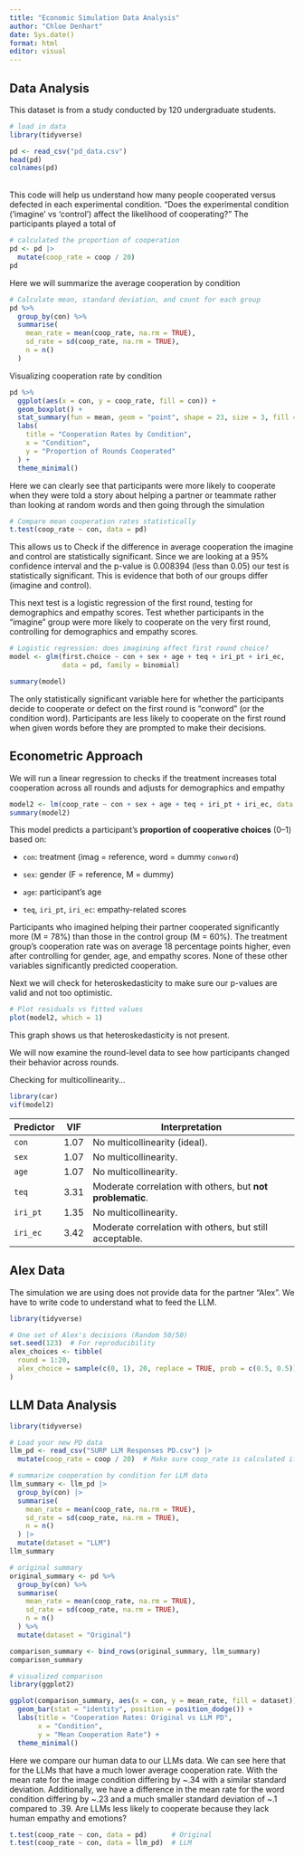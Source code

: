 ```yaml
---
title: "Economic Simulation Data Analysis"
author: "Chloe Denhart"
date: Sys.date()
format: html
editor: visual
---
```


## Data Analysis

This dataset is from a study conducted by 120 undergraduate students.

```r
# load in data
library(tidyverse)

pd <- read_csv("pd_data.csv")
head(pd)
colnames(pd)
```

\
This code will help us understand how many people cooperated versus defected in each experimental condition. "Does the experimental condition ('imagine' vs 'control') affect the likelihood of cooperating?" The participants played a total of

```r
# calculated the proportion of cooperation
pd <- pd |>
  mutate(coop_rate = coop / 20)
pd
```

Here we will summarize the average cooperation by condition

```r
# Calculate mean, standard deviation, and count for each group
pd %>%
  group_by(con) %>%
  summarise(
    mean_rate = mean(coop_rate, na.rm = TRUE),
    sd_rate = sd(coop_rate, na.rm = TRUE),
    n = n()
  )

```

Visualizing cooperation rate by condition

```r
pd %>%
  ggplot(aes(x = con, y = coop_rate, fill = con)) +
  geom_boxplot() +
  stat_summary(fun = mean, geom = "point", shape = 23, size = 3, fill = "yellow") +
  labs(
    title = "Cooperation Rates by Condition",
    x = "Condition",
    y = "Proportion of Rounds Cooperated"
  ) +
  theme_minimal()

```

Here we can clearly see that participants were more likely to cooperate when they were told a story about helping a partner or teammate rather than looking at random words and then going through the simulation

```r
# Compare mean cooperation rates statistically
t.test(coop_rate ~ con, data = pd)

```

This allows us to Check if the difference in average cooperation the imagine and control are statistically significant. Since we are looking at a 95% confidence interval and the p-value is 0.008394 (less than 0.05) our test is statistically significant. This is evidence that both of our groups differ (imagine and control).

This next test is a logistic regression of the first round, testing for demographics and empathy scores. Test whether participants in the “imagine” group were more likely to cooperate on the very first round, controlling for demographics and empathy scores.

```r
# Logistic regression: does imagining affect first round choice?
model <- glm(first.choice ~ con + sex + age + teq + iri_pt + iri_ec,
             data = pd, family = binomial)

summary(model)

```

The only statistically significant variable here for whether the participants decide to cooperate or defect on the first round is "conword" (or the condition word). Participants are less likely to cooperate on the first round when given words before they are prompted to make their decisions.

## Econometric Approach

We will run a linear regression to checks if the treatment increases total cooperation across all rounds and adjusts for demographics and empathy

```r
model2 <- lm(coop_rate ~ con + sex + age + teq + iri_pt + iri_ec, data = pd)
summary(model2)

```

This model predicts a participant’s **proportion of cooperative choices** (0–1) based on:

-   `con`: treatment (imag = reference, word = dummy `conword`)

-   `sex`: gender (F = reference, M = dummy)

-   `age`: participant’s age

-   `teq`, `iri_pt`, `iri_ec`: empathy-related scores

Participants who imagined helping their partner cooperated significantly more (M = 78%) than those in the control group (M = 60%). The treatment group’s cooperation rate was on average 18 percentage points higher, even after controlling for gender, age, and empathy scores. None of these other variables significantly predicted cooperation.

Next we will check for heteroskedasticity to make sure our p-values are valid and not too optimistic.

```r
# Plot residuals vs fitted values
plot(model2, which = 1)

```

This graph shows us that heteroskedasticity is not present.

We will now examine the round-level data to see how participants changed their behavior across rounds.

Checking for multicollinearity...

```r
library(car)
vif(model2)

```

| Predictor | VIF  | Interpretation                                             |
|-----------|------|------------------------------------------------------------|
| `con`     | 1.07 | No multicollinearity (ideal).                              |
| `sex`     | 1.07 | No multicollinearity.                                      |
| `age`     | 1.07 | No multicollinearity.                                      |
| `teq`     | 3.31 | Moderate correlation with others, but **not problematic**. |
| `iri_pt`  | 1.35 | No multicollinearity.                                      |
| `iri_ec`  | 3.42 | Moderate correlation with others, but still acceptable.    |

## Alex Data
The simulation we are using does not provide data for the partner "Alex". We have to write code to understand what to feed the LLM.

```r
library(tidyverse)

# One set of Alex's decisions (Random 50/50)
set.seed(123)  # For reproducibility
alex_choices <- tibble(
  round = 1:20,
  alex_choice = sample(c(0, 1), 20, replace = TRUE, prob = c(0.5, 0.5))
)

```


## LLM Data Analysis

```r
library(tidyverse)

# Load your new PD data
llm_pd <- read_csv("SURP LLM Responses PD.csv") |>
  mutate(coop_rate = coop / 20)  # Make sure coop_rate is calculated if needed

```
```r
# summarize cooperation by condition for LLM data
llm_summary <- llm_pd |>
  group_by(con) |>
  summarise(
    mean_rate = mean(coop_rate, na.rm = TRUE),
    sd_rate = sd(coop_rate, na.rm = TRUE),
    n = n()
  ) |>
  mutate(dataset = "LLM")
llm_summary

```

```r
# original summary
original_summary <- pd %>%
  group_by(con) %>%
  summarise(
    mean_rate = mean(coop_rate, na.rm = TRUE),
    sd_rate = sd(coop_rate, na.rm = TRUE),
    n = n()
  ) %>%
  mutate(dataset = "Original")

```

```r
comparison_summary <- bind_rows(original_summary, llm_summary)
comparison_summary
```

```r
# visualized comparison
library(ggplot2)

ggplot(comparison_summary, aes(x = con, y = mean_rate, fill = dataset)) +
  geom_bar(stat = "identity", position = position_dodge()) +
  labs(title = "Cooperation Rates: Original vs LLM PD",
       x = "Condition",
       y = "Mean Cooperation Rate") +
  theme_minimal()

```

Here we compare our human data to our LLMs data. We can see here that for the LLMs that have a much lower average cooperation rate. With the mean rate for the image condition differing by ~.34 with a similar standard deviation. Additionally, we have a difference in the mean rate for the word condition differing by ~.23 and a much smaller standard deviation of ~.1 compared to .39. Are LLMs less likely to cooperate because they lack human empathy and emotions?

```r
t.test(coop_rate ~ con, data = pd)      # Original
t.test(coop_rate ~ con, data = llm_pd)  # LLM
```


